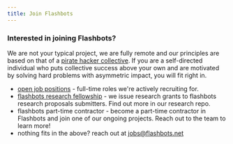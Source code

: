 ```yaml
---
title: Join Flashbots
---
```


### Interested in joining Flashbots?
We are not your typical project, we are fully remote and our principles are based on that of a [pirate hacker collective](https://www.youtube.com/watch?v=T0fAznO1wA8). If you are a self-directed individual who puts collective success above your own and are motivated by solving hard problems with asymmetric impact, you will fit right in.

* [open job positions](https://www.notion.so/flashbots/Flashbots-Job-Board-94d53cb01ef04a9484711dacf18739e3) - full-time roles we're actively recruiting for.
* [flashbots research fellowship](https://github.com/flashbots/mev-research/blob/main/grants.md) - we issue research grants to flashbots research proposals submitters. Find out more in our research repo.
* flashbots part-time contractor - become a part-time contractor in Flashbots and join one of our ongoing projects. Reach out to the team to learn more!
* nothing fits in the above? reach out at jobs@flashbots.net
